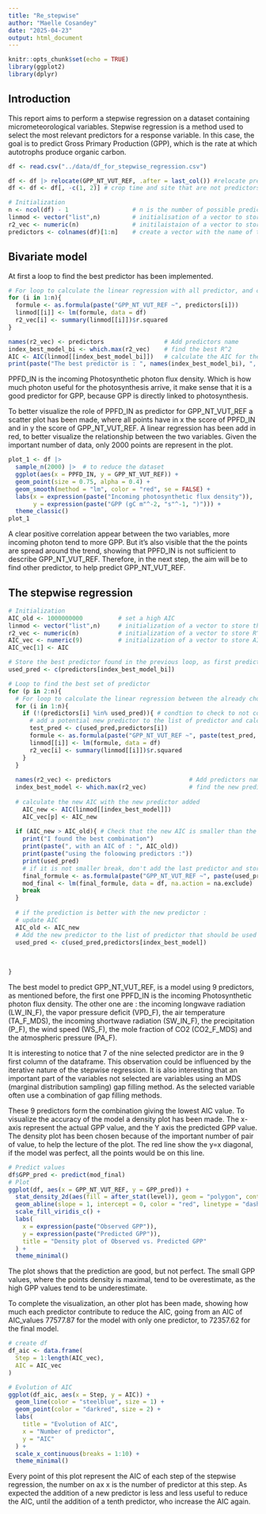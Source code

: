 ```yaml
---
title: "Re_stepwise"
author: "Maelle Cosandey"
date: "2025-04-23"
output: html_document
---
```


```r
knitr::opts_chunk$set(echo = TRUE)
library(ggplot2)
library(dplyr)
```

## Introduction

This report aims to perform a stepwise regression on a dataset containing micrometeorological variables. Stepwise regression is a method used to select the most relevant predictors for a response variable. In this case, the goal is to predict Gross Primary Production (GPP), which is the rate at which autotrophs produce organic carbon.

```r
df <- read.csv("../data/df_for_stepwise_regression.csv")
```

```r
df <- df |> relocate(GPP_NT_VUT_REF, .after = last_col()) #relocate predicted column at the end 
df <- df <- df[, -c(1, 2)] # crop time and site that are not predictors
```

```r
# Initialization
n <- ncol(df) - 1                  # n is the number of possible predictor
linmod <- vector("list",n)         # initialisation of a vector to store the linear model
r2_vec <- numeric(n)               # initilaistaion of a vector to store R^2  
predictors <- colnames(df)[1:n]    # create a vector with the name of the n predictor

```

## Bivariate model

At first a loop to find the best predictor has been implemented.

```r
# For loop to calculate the linear regression with all predictor, and calculate the coefficient of determination (R^2)
for (i in 1:n){
  formule <- as.formula(paste("GPP_NT_VUT_REF ~", predictors[i]))
  linmod[[i]] <- lm(formule, data = df)
  r2_vec[i] <- summary(linmod[[i]])$r.squared
}

names(r2_vec) <- predictors                 # Add predictors name
index_best_model_bi <- which.max(r2_vec)    # find the best R^2
AIC <- AIC(linmod[[index_best_model_bi]])   # calculate the AIC for the best predictor
print(paste("The best predictor is : ", names(index_best_model_bi), ", with an AIC of : ", AIC))
```

PPFD_IN is the incoming Photosynthetic photon flux density. Which is how much photon useful for the photosynthesis arrive, it make sense that it is a good predictor for GPP, because GPP is directly linked to photosynthesis.  

To better visualize the role of PPFD_IN as predictor for GPP_NT_VUT_REF a scatter plot has been made, where all points have in x the score of PPFD_IN and in y the score of GPP_NT_VUT_REF. A linear regression has been add in red, to better visualize the relationship between the two variables. Given the important number of data, only 2000 points are represent in the plot.    

```r
plot_1 <- df |>
  sample_n(2000) |>  # to reduce the dataset
  ggplot(aes(x = PPFD_IN, y = GPP_NT_VUT_REF)) +
  geom_point(size = 0.75, alpha = 0.4) +
  geom_smooth(method = "lm", color = "red", se = FALSE) +
  labs(x = expression(paste("Incoming photosynthetic flux density")), 
       y = expression(paste("GPP (gC m"^-2, "s"^-1, ")"))) +
  theme_classic()
plot_1
```

A clear positive correlation appear between the two variables, more incoming photon tend to more GPP. But it's also visible that the the points are spread around the trend, showing that PPFD_IN is not sufficient to describe GPP_NT_VUT_REF. Therefore, in the next step, the aim will be to find other predictor, to help predict GPP_NT_VUT_REF. 

## The stepwise regression

```r
# Initialization
AIC_old <- 1000000000          # set a high AIC
linmod <- vector("list",n)     # initialization of a vector to store the linear model
r2_vec <- numeric(n)           # initialization of a vector to store R^2
AIC_vec <- numeric(9)          # initialization of a vector to store AIC
AIC_vec[1] <- AIC

# Store the best predictor found in the previous loop, as first predictor to use
used_pred <- c(predictors[index_best_model_bi])

# Loop to find the best set of predictor
for (p in 2:n){ 
  # For loop to calculate the linear regression between the already chosen predictor and the potential new one
  for (i in 1:n){
    if (!(predictors[i] %in% used_pred)){ # condtion to check to not compare the chosen predictor with an already chosen predictor
      # add a potential new predictor to the list of predictor and calculate the linear model
      test_pred <- c(used_pred,predictors[i]) 
      formule <- as.formula(paste("GPP_NT_VUT_REF ~", paste(test_pred, collapse = " + ")))
      linmod[[i]] <- lm(formule, data = df)
      r2_vec[i] <- summary(linmod[[i]])$r.squared
    }
  }
  
  names(r2_vec) <- predictors                      # Add predictors name
  index_best_model <- which.max(r2_vec)            # find the new predictor that gives the best R^2
  
  # calculate the new AIC with the new predictor added
    AIC_new <- AIC(linmod[[index_best_model]]) 
    AIC_vec[p] <- AIC_new
  
  if (AIC_new > AIC_old){ # Check that the new AIC is smaller than the old one, to be sure tht adding a predictor is helping
    print("I found the best combination")
    print(paste(", with an AIC of : ", AIC_old))
    print(paste("using the foloowing predictors :"))
    print(used_pred)
    # if it is not smaller break, don't add the last predictor and store the model
    final_formule <- as.formula(paste("GPP_NT_VUT_REF ~", paste(used_pred, collapse = " + ")))
    mod_final <- lm(final_formule, data = df, na.action = na.exclude)
    break
  }
  
  # if the prediction is better with the new predictor : 
  # update AIC  
  AIC_old <- AIC_new
  # Add the new predictor to the list of predictor that should be used
  used_pred <- c(used_pred,predictors[index_best_model])
  
 
  
}
```
The best model to predict GPP_NT_VUT_REF, is a model using 9 predictors, as mentioned before, the first one PPFD_IN is the incoming Photosynthetic photon flux density. The other one are : the incoming longwave radiation (LW_IN_F), the vapor pressure deficit (VPD_F), the air temperature (TA_F_MDS), the incoming shortwave radiation (SW_IN_F), the precipitation (P_F), the wind speed (WS_F), the mole fraction of CO2 (CO2_F_MDS) and the atmospheric pressure (PA_F).

It is interesting to notice that 7 of the nine selected predictor are in the 9 first column of the dataframe. This observation could be influenced by the iterative nature of the stepwise regression. It is also interesting that an important part of the variables not selected are variables using an MDS (marginal distribution sampling) gap filling method. As the selected variable often use a combination of gap filling methods. 

These 9 predictors form the combination giving the lowest AIC value. To visualize the accuracy of the model a density plot has been made. The x-axis represent the actual GPP value, and the Y axis the predicted GPP value. The density plot has been chosen because of the important number of pair of value, to help the lecture of the plot. The red line show the y=x diagonal, if the model was perfect, all the points would be on this line. 


```r
# Predict values
df$GPP_pred <- predict(mod_final)
# Plot
ggplot(df, aes(x = GPP_NT_VUT_REF, y = GPP_pred)) +
  stat_density_2d(aes(fill = after_stat(level)), geom = "polygon", contour = TRUE) +
  geom_abline(slope = 1, intercept = 0, color = "red", linetype = "dashed") +
  scale_fill_viridis_c() +
  labs(
    x = expression(paste("Observed GPP")),
    y = expression(paste("Predicted GPP")),
    title = "Density plot of Observed vs. Predicted GPP"
  ) +
  theme_minimal()
```

The plot shows that the prediction are good, but not perfect. The small GPP values, where the points density is maximal, tend to be overestimate, as the high GPP values tend to be underestimate.

To complete the visualization, an other plot has been made, showing how much each predictor contribute to reduce the AIC, going from an AIC of AIC_values 77577.87 for the model with only one predictor, to 72357.62 for the final model. 

```r
# create df
df_aic <- data.frame(
  Step = 1:length(AIC_vec),
  AIC = AIC_vec
)

# Evolution of AIC
ggplot(df_aic, aes(x = Step, y = AIC)) +
  geom_line(color = "steelblue", size = 1) +
  geom_point(color = "darkred", size = 2) +
  labs(
    title = "Evolution of AIC",
    x = "Number of predictor",
    y = "AIC"
  ) +
  scale_x_continuous(breaks = 1:10) +
  theme_minimal()
```

Every point of this plot represent the AIC of each step of the stepwise regression, the number on ax x is the number of predictor at this step. As expected the addition of a new predictor is less and less useful to reduce the AIC, until the addition of a tenth predictor, who increase the AIC again.

